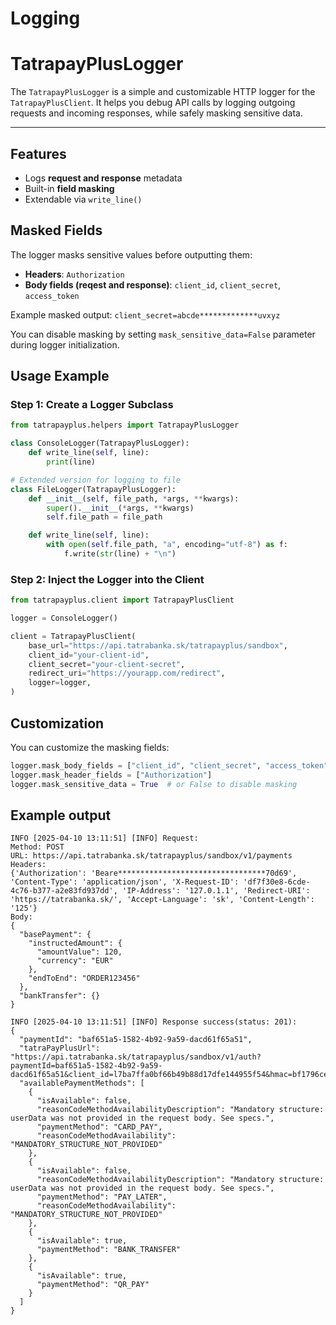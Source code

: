 
# Logging

# TatrapayPlusLogger

The `TatrapayPlusLogger` is a simple and customizable HTTP logger for the `TatrapayPlusClient`.
It helps you debug API calls by logging outgoing requests and incoming responses, while safely masking sensitive data.

---

## Features

- Logs **request and response** metadata
- Built-in **field masking**
- Extendable via `write_line()`

## Masked Fields

The logger masks sensitive values before outputting them:

- **Headers**: `Authorization`
- **Body fields (reqest and response)**: `client_id`, `client_secret`, `access_token`

Example masked output: `client_secret=abcde*************uvxyz`

You can disable masking by setting `mask_sensitive_data=False` parameter during logger initialization.


## Usage Example

### Step 1: Create a Logger Subclass


```python
from tatrapayplus.helpers import TatrapayPlusLogger

class ConsoleLogger(TatrapayPlusLogger):
    def write_line(self, line):
        print(line)

# Extended version for logging to file
class FileLogger(TatrapayPlusLogger):
    def __init__(self, file_path, *args, **kwargs):
        super().__init__(*args, **kwargs)
        self.file_path = file_path

    def write_line(self, line):
        with open(self.file_path, "a", encoding="utf-8") as f:
            f.write(str(line) + "\n")
```

### Step 2: Inject the Logger into the Client

```python
from tatrapayplus.client import TatrapayPlusClient

logger = ConsoleLogger()

client = TatrapayPlusClient(
    base_url="https://api.tatrabanka.sk/tatrapayplus/sandbox",
    client_id="your-client-id",
    client_secret="your-client-secret",
    redirect_uri="https://yourapp.com/redirect",
    logger=logger,
)

```

## Customization
You can customize the masking fields:
```python
logger.mask_body_fields = ["client_id", "client_secret", "access_token"]
logger.mask_header_fields = ["Authorization"]
logger.mask_sensitive_data = True  # or False to disable masking
```

## Example output
```
INFO [2025-04-10 13:11:51] [INFO] Request:
Method: POST
URL: https://api.tatrabanka.sk/tatrapayplus/sandbox/v1/payments
Headers:
{'Authorization': 'Beare*********************************70d69', 'Content-Type': 'application/json', 'X-Request-ID': 'df7f30e8-6cde-4c76-b377-a2e83fd937dd', 'IP-Address': '127.0.1.1', 'Redirect-URI': 'https://tatrabanka.sk/', 'Accept-Language': 'sk', 'Content-Length': '125'}
Body:
{
  "basePayment": {
    "instructedAmount": {
      "amountValue": 120,
      "currency": "EUR"
    },
    "endToEnd": "ORDER123456"
  },
  "bankTransfer": {}
}

INFO [2025-04-10 13:11:51] [INFO] Response success(status: 201):
{
  "paymentId": "baf651a5-1582-4b92-9a59-dacd61f65a51",
  "tatraPayPlusUrl": "https://api.tatrabanka.sk/tatrapayplus/sandbox/v1/auth?paymentId=baf651a5-1582-4b92-9a59-dacd61f65a51&client_id=l7ba7ffa0bf66b49b88d17dfe144955f54&hmac=bf1796ce46ebc32617726f53db1981c920f6363bbcbec3a4044ef258db3479a2",
  "availablePaymentMethods": [
    {
      "isAvailable": false,
      "reasonCodeMethodAvailabilityDescription": "Mandatory structure: userData was not provided in the request body. See specs.",
      "paymentMethod": "CARD_PAY",
      "reasonCodeMethodAvailability": "MANDATORY_STRUCTURE_NOT_PROVIDED"
    },
    {
      "isAvailable": false,
      "reasonCodeMethodAvailabilityDescription": "Mandatory structure: userData was not provided in the request body. See specs.",
      "paymentMethod": "PAY_LATER",
      "reasonCodeMethodAvailability": "MANDATORY_STRUCTURE_NOT_PROVIDED"
    },
    {
      "isAvailable": true,
      "paymentMethod": "BANK_TRANSFER"
    },
    {
      "isAvailable": true,
      "paymentMethod": "QR_PAY"
    }
  ]
}
```